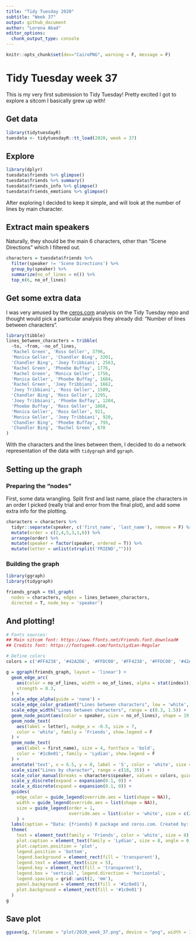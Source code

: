```yaml
---
title: "Tidy Tuesday 2020"
subtitle: "Week 37"
output: github_document
author: "Lorena Abad"
editor_options: 
  chunk_output_type: console
---
```


```r
knitr::opts_chunk$set(dev="CairoPNG", warning = F, message = F)
```

# Tidy Tuesday week 37

This is my very first submission to Tidy Tuesday! Pretty excited I got to explore a sitcom I basically grew up with!

## Get data

```r
library(tidytuesdayR)
tuesdata <- tidytuesdayR::tt_load(2020, week = 37)
```

## Explore

```r
library(dplyr)
tuesdata$friends %>% glimpse()
tuesdata$friends %>% summary()
tuesdata$friends_info %>% glimpse()
tuesdata$friends_emotions %>% glimpse()
```

After exploring I decided to keep it simple, and will look at the number of lines by main character. 

## Extract main speakers 

Naturally, they should be the main 6 characters, other than "Scene Directions" which I filtered out.

```r
characters = tuesdata$friends %>% 
  filter(speaker != 'Scene Directions') %>% 
  group_by(speaker) %>% 
  summarize(no_of_lines = n()) %>% 
  top_n(6, no_of_lines)
```

## Get some extra data
I was very amused by the [ceros.com](https://www.ceros.com/originals/friends-scripts-25th-anniversary-catchphrase-scenes-quotes/) analysis on the Tidy Tuesday repo and thought would pick a particular analysis they already did: "Number of lines between characters". 

```r
library(tibble)
lines_between_characters = tribble(
  ~to, ~from, ~no_of_lines,
  'Rachel Green', 'Ross Geller', 3796,
  'Monica Geller', 'Chandler Bing', 3201,
  'Chandler Bing', 'Joey Tribbiani', 2563,
  'Rachel Green', 'Phoebe Buffay', 1776,
  'Rachel Green', 'Monica Geller', 1756,
  'Monica Geller', 'Phoebe Buffay', 1684,
  'Rachel Green', 'Joey Tribbiani', 1662,
  'Joey Tribbiani', 'Ross Geller', 1589,
  'Chandler Bing', 'Ross Geller', 1295,
  'Joey Tribbiani', 'Phoebe Buffay', 1204,
  'Phoebe Buffay', 'Ross Geller', 1068,
  'Monica Geller', 'Ross Geller', 921,
  'Monica Geller', 'Joey Tribbiani', 920,
  'Chandler Bing', 'Phoebe Buffay', 795,
  'Chandler Bing', 'Rachel Green', 670
)
```

With the characters and the lines between them, I decided to do a network representation of the data with `tidygraph` and `ggraph`.

## Setting up the graph

### Preparing the "nodes"
First, some data wrangling. Split first and last name, place the characters in an order I picked (really trial and error from the final plot), and add some extra info for the plotting. 

```r
characters = characters %>% 
  tidyr::separate(speaker, c('first_name', 'last_name'), remove = F) %>% 
  mutate(order = c(2,4,5,3,1,6)) %>% 
  arrange(order) %>% 
  mutate(speaker = factor(speaker, ordered = T)) %>%   
  mutate(letter = unlist(strsplit('FRIEND',"")))
```

### Building the graph

```r
library(ggraph)
library(tidygraph)

friends_graph = tbl_graph(
  nodes = characters, edges = lines_between_characters, 
  directed = T, node_key = 'speaker')
```

## And plotting!
```r
# Fonts sources:
## Main sitcom font: https://www.ffonts.net/Friends.font.download#
## Credits font: https://fontsgeek.com/fonts/Lydian-Regular

# Define colors
colors = c('#FF4238', '#42A2D6', '#FFDC00', '#FF4238', '#FFDC00', '#42A2D6')

g = ggraph(friends_graph, layout = 'linear') +
  geom_edge_arc(
    aes(color = no_of_lines, width = no_of_lines, alpha = stat(index)),
    strength = 0.3,
  ) +
  scale_edge_alpha(guide = 'none') +
  scale_edge_color_gradient("Lines between characters", low = 'white', high = '#f6c719', guide = 'legend') +
  scale_edge_width("Lines between characters", range = c(0.3, 1.5)) +
  geom_node_point(aes(color = speaker, size = no_of_lines), shape = 19, stroke = 2, show.legend = T) +
  geom_node_text(
    aes(label = letter), nudge_x = -0.5, size = 7, 
    color = 'white', family = 'Friends', show.legend = F
  ) +
  geom_node_text(
    aes(label = first_name), size = 4, fontface = 'bold',
    color = '#1c0e01', family = 'Lydian', show.legend = F
  ) +
  annotate('text', x = 6.5, y = 0, label = 'S', color = 'white', size = 7, family = 'Friends') +
  scale_size("Lines by character", range = c(18, 35)) +
  scale_color_manual(breaks = characters$speaker, values = colors, guide = 'none') +
  scale_y_discrete(expand = expansion(0.1, 0)) +
  scale_x_discrete(expand = expansion(0.1, 0)) +
  guides(
    edge_color = guide_legend(override.aes = list(shape = NA)),
    width = guide_legend(override.aes = list(shape = NA)),
    size = guide_legend(order = 1, 
                        override.aes = list(color = 'white', size = c(2,8,15)))
    ) +
  labs(caption = "Data: {friends} R package and ceros.com. Created by: @loreabad6") +
  theme(
    text = element_text(family = 'Friends', color = 'white', size = 8),
    plot.caption = element_text(family = 'Lydian', size = 8, angle = 0, hjust = 0, vjust = 0.5),
    plot.caption.position = 'plot',
    legend.position = 'bottom',
    legend.background = element_rect(fill = 'transparent'),
    legend.text = element_text(size = 5),
    legend.key = element_rect(fill = 'transparent'),
    legend.box = 'vertical', legend.direction = 'horizontal',
    legend.spacing = grid::unit(2, 'mm'),
    panel.background = element_rect(fill = '#1c0e01'),
    plot.background = element_rect(fill = '#1c0e01')
  )
g
```


## Save plot
```r
ggsave(g, filename = "plot/2020_week_37.png", device = "png", width = 30, height = 10, units = "cm")
```

